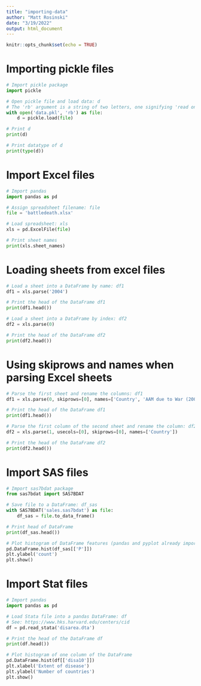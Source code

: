 ---
title: "importing-data"
author: "Matt Rosinski"
date: "3/19/2022"
output: html_document
---

```{r setup, include=FALSE}
knitr::opts_chunk$set(echo = TRUE)
```

# Importing pickle files
```{python}
# Import pickle package
import pickle

# Open pickle file and load data: d
# The 'rb' argument is a string of two letters, one signifying 'read only', the other 'binary'.
with open('data.pkl', 'rb') as file:
    d = pickle.load(file)

# Print d
print(d)

# Print datatype of d
print(type(d))
```

# Import Excel files
```{python}
# Import pandas
import pandas as pd

# Assign spreadsheet filename: file
file = 'battledeath.xlsx'

# Load spreadsheet: xls
xls = pd.ExcelFile(file)

# Print sheet names
print(xls.sheet_names)
```

# Loading sheets from excel files
```{python}
# Load a sheet into a DataFrame by name: df1
df1 = xls.parse('2004')

# Print the head of the DataFrame df1
print(df1.head())

# Load a sheet into a DataFrame by index: df2
df2 = xls.parse(0)

# Print the head of the DataFrame df2
print(df2.head())
```

# Using skiprows and names when parsing Excel sheets
```{python}
# Parse the first sheet and rename the columns: df1
df1 = xls.parse(0, skiprows=[0], names=['Country', 'AAM due to War (2002)'])

# Print the head of the DataFrame df1
print(df1.head())

# Parse the first column of the second sheet and rename the column: df2
df2 = xls.parse(1, usecols=[0], skiprows=[0], names=['Country'])

# Print the head of the DataFrame df2
print(df2.head())

```

# Import SAS files
```{python}

# Import sas7bdat package
from sas7bdat import SAS7BDAT

# Save file to a DataFrame: df_sas
with SAS7BDAT('sales.sas7bdat') as file:
    df_sas = file.to_data_frame()

# Print head of DataFrame
print(df_sas.head())

# Plot histogram of DataFrame features (pandas and pyplot already imported)
pd.DataFrame.hist(df_sas[['P']])
plt.ylabel('count')
plt.show()

```

# Import Stat files
```{python}
# Import pandas
import pandas as pd

# Load Stata file into a pandas DataFrame: df
# See: https://www.hks.harvard.edu/centers/cid
df = pd.read_stata('disarea.dta')

# Print the head of the DataFrame df
print(df.head())

# Plot histogram of one column of the DataFrame
pd.DataFrame.hist(df[['disa10']])
plt.xlabel('Extent of disease')
plt.ylabel('Number of countries')
plt.show()
```

